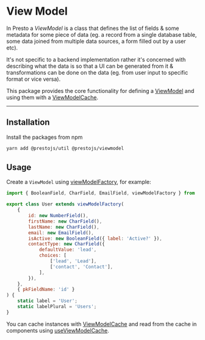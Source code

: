 

# View Model

In Presto a _ViewModel_ is a class that defines the list of
fields & some metadata for some piece of data (eg. a record from a single database table, some data joined from multiple
data sources, a form filled out by a user etc).

It's not specific to a backend implementation rather it's concerned with describing what the data is so that a UI can be
generated from it & transformations can be done on the data (eg. from user input to specific format or vice versa).

This package provides the core functionality for defining a [ViewModel](doc:viewModelFactory) and using them with a [ViewModelCache](doc:ViewModelCache).

---

## Installation

Install the packages from npm

```bash
yarn add @prestojs/util @prestojs/viewmodel
```

## Usage

Create a `ViewModel` using [viewModelFactory](doc:viewModelFactory), for example:

```js
import { BooleanField, CharField, EmailField, viewModelFactory } from '@prestojs/viewmodel';

export class User extends viewModelFactory(
    {
        id: new NumberField(),
        firstName: new CharField(),
        lastName: new CharField(),
        email: new EmailField(),
        isActive: new BooleanField({ label: 'Active?' }),
        contactType: new CharField({
            defaultValue: 'lead',
            choices: [
                ['lead', 'Lead'],
                ['contact', 'Contact'],
            ],
        }),
    },
    { pkFieldName: 'id' }
) {
    static label = 'User';
    static labelPlural = 'Users';
}
```

You can cache instances with [ViewModelCache](doc:ViewModelCache) and read from the cache in
components using [useViewModelCache](doc:useViewModelCache).
